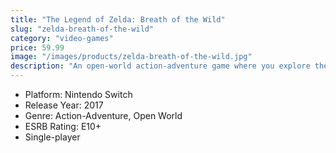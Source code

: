 ```yaml
---
title: "The Legend of Zelda: Breath of the Wild"
slug: "zelda-breath-of-the-wild"
category: "video-games"
price: 59.99
image: "/images/products/zelda-breath-of-the-wild.jpg"
description: "An open-world action-adventure game where you explore the vast kingdom of Hyrule, solve puzzles, and battle enemies as Link."
---
```


- Platform: Nintendo Switch
- Release Year: 2017
- Genre: Action-Adventure, Open World
- ESRB Rating: E10+
- Single-player


